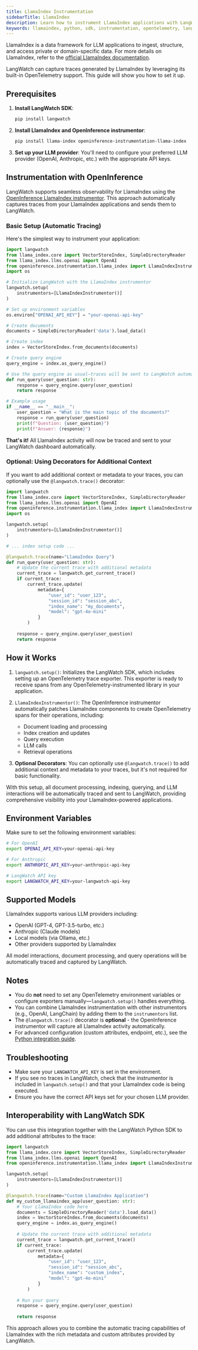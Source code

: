 ```yaml
---
title: LlamaIndex Instrumentation
sidebarTitle: LlamaIndex
description: Learn how to instrument LlamaIndex applications with LangWatch.
keywords: llamaindex, python, sdk, instrumentation, opentelemetry, langwatch, tracing
---
```


LlamaIndex is a data framework for LLM applications to ingest, structure, and access private or domain-specific data. For more details on LlamaIndex, refer to the [official LlamaIndex documentation](https://docs.llamaindex.ai/).

LangWatch can capture traces generated by LlamaIndex by leveraging its built-in OpenTelemetry support. This guide will show you how to set it up.

## Prerequisites

1.  **Install LangWatch SDK**:
    ```bash
    pip install langwatch
    ```

2.  **Install LlamaIndex and OpenInference instrumentor**:
    ```bash
    pip install llama-index openinference-instrumentation-llama-index
    ```

3.  **Set up your LLM provider**:
    You'll need to configure your preferred LLM provider (OpenAI, Anthropic, etc.) with the appropriate API keys.

## Instrumentation with OpenInference

LangWatch supports seamless observability for LlamaIndex using the [OpenInference LlamaIndex instrumentor](https://github.com/Arize-ai/openinference/tree/main/python/instrumentation/openinference-instrumentation-llama-index). This approach automatically captures traces from your LlamaIndex applications and sends them to LangWatch.

### Basic Setup (Automatic Tracing)

Here's the simplest way to instrument your application:

```python
import langwatch
from llama_index.core import VectorStoreIndex, SimpleDirectoryReader
from llama_index.llms.openai import OpenAI
from openinference.instrumentation.llama_index import LlamaIndexInstrumentor
import os

# Initialize LangWatch with the LlamaIndex instrumentor
langwatch.setup(
    instrumentors=[LlamaIndexInstrumentor()]
)

# Set up environment variables
os.environ["OPENAI_API_KEY"] = "your-openai-api-key"

# Create documents
documents = SimpleDirectoryReader('data').load_data()

# Create index
index = VectorStoreIndex.from_documents(documents)

# Create query engine
query_engine = index.as_query_engine()

# Use the query engine as usual—traces will be sent to LangWatch automatically
def run_query(user_question: str):
    response = query_engine.query(user_question)
    return response

# Example usage
if __name__ == "__main__":
    user_question = "What is the main topic of the documents?"
    response = run_query(user_question)
    print(f"Question: {user_question}")
    print(f"Answer: {response}")
```

**That's it!** All LlamaIndex activity will now be traced and sent to your LangWatch dashboard automatically.

### Optional: Using Decorators for Additional Context

If you want to add additional context or metadata to your traces, you can optionally use the `@langwatch.trace()` decorator:

```python
import langwatch
from llama_index.core import VectorStoreIndex, SimpleDirectoryReader
from llama_index.llms.openai import OpenAI
from openinference.instrumentation.llama_index import LlamaIndexInstrumentor
import os

langwatch.setup(
    instrumentors=[LlamaIndexInstrumentor()]
)

# ... index setup code ...

@langwatch.trace(name="LlamaIndex Query")
def run_query(user_question: str):
    # Update the current trace with additional metadata
    current_trace = langwatch.get_current_trace()
    if current_trace:
        current_trace.update(
            metadata={
                "user_id": "user_123",
                "session_id": "session_abc",
                "index_name": "my_documents",
                "model": "gpt-4o-mini"
            }
        )
    
    response = query_engine.query(user_question)
    return response
```

## How it Works

1.  `langwatch.setup()`: Initializes the LangWatch SDK, which includes setting up an OpenTelemetry trace exporter. This exporter is ready to receive spans from any OpenTelemetry-instrumented library in your application.

2.  `LlamaIndexInstrumentor()`: The OpenInference instrumentor automatically patches LlamaIndex components to create OpenTelemetry spans for their operations, including:
    - Document loading and processing
    - Index creation and updates
    - Query execution
    - LLM calls
    - Retrieval operations

3.  **Optional Decorators**: You can optionally use `@langwatch.trace()` to add additional context and metadata to your traces, but it's not required for basic functionality.

With this setup, all document processing, indexing, querying, and LLM interactions will be automatically traced and sent to LangWatch, providing comprehensive visibility into your LlamaIndex-powered applications.

## Environment Variables

Make sure to set the following environment variables:

```bash
# For OpenAI
export OPENAI_API_KEY=your-openai-api-key

# For Anthropic
export ANTHROPIC_API_KEY=your-anthropic-api-key

# LangWatch API key
export LANGWATCH_API_KEY=your-langwatch-api-key
```

## Supported Models

LlamaIndex supports various LLM providers including:

- OpenAI (GPT-4, GPT-3.5-turbo, etc.)
- Anthropic (Claude models)
- Local models (via Ollama, etc.)
- Other providers supported by LlamaIndex

All model interactions, document processing, and query operations will be automatically traced and captured by LangWatch.

## Notes

- You do **not** need to set any OpenTelemetry environment variables or configure exporters manually—`langwatch.setup()` handles everything.
- You can combine LlamaIndex instrumentation with other instrumentors (e.g., OpenAI, LangChain) by adding them to the `instrumentors` list.
- The `@langwatch.trace()` decorator is **optional** - the OpenInference instrumentor will capture all LlamaIndex activity automatically.
- For advanced configuration (custom attributes, endpoint, etc.), see the [Python integration guide](/integration/python/guide).

## Troubleshooting

- Make sure your `LANGWATCH_API_KEY` is set in the environment.
- If you see no traces in LangWatch, check that the instrumentor is included in `langwatch.setup()` and that your LlamaIndex code is being executed.
- Ensure you have the correct API keys set for your chosen LLM provider.

## Interoperability with LangWatch SDK

You can use this integration together with the LangWatch Python SDK to add additional attributes to the trace:

```python
import langwatch
from llama_index.core import VectorStoreIndex, SimpleDirectoryReader
from llama_index.llms.openai import OpenAI
from openinference.instrumentation.llama_index import LlamaIndexInstrumentor

langwatch.setup(
    instrumentors=[LlamaIndexInstrumentor()]
)

@langwatch.trace(name="Custom LlamaIndex Application")
def my_custom_llamaindex_app(user_question: str):
    # Your LlamaIndex code here
    documents = SimpleDirectoryReader('data').load_data()
    index = VectorStoreIndex.from_documents(documents)
    query_engine = index.as_query_engine()
    
    # Update the current trace with additional metadata
    current_trace = langwatch.get_current_trace()
    if current_trace:
        current_trace.update(
            metadata={
                "user_id": "user_123",
                "session_id": "session_abc",
                "index_name": "custom_index",
                "model": "gpt-4o-mini"
            }
        )
    
    # Run your query
    response = query_engine.query(user_question)
    
    return response
```

This approach allows you to combine the automatic tracing capabilities of LlamaIndex with the rich metadata and custom attributes provided by LangWatch. 